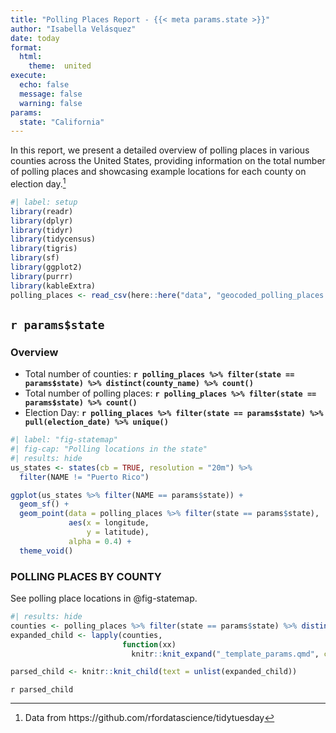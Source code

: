 ```yaml
---
title: "Polling Places Report - {{< meta params.state >}}"
author: "Isabella Velásquez"
date: today
format:
  html:
    theme:  united
execute:
  echo: false
  message: false
  warning: false
params:
  state: "California"
---
```


In this report, we present a detailed overview of polling places in various counties across the United States, providing information on the total number of polling places and showcasing example locations for each county on election day.[^1]

[^1]: Data from https://github.com/rfordatascience/tidytuesday

```r
#| label: setup
library(readr)
library(dplyr)
library(tidyr)
library(tidycensus)
library(tigris)
library(sf)
library(ggplot2)
library(purrr)
library(kableExtra)
polling_places <- read_csv(here::here("data", "geocoded_polling_places.csv"))
```

## `r params$state`

### Overview

:::: {layout-ncol="2"}
::: {}

* Total number of counties: **`r polling_places %>% filter(state == params$state) %>% distinct(county_name) %>% count()`**
* Total number of polling places: **`r polling_places %>% filter(state == params$state) %>% count()`**
* Election Day: **`r polling_places %>% filter(state == params$state) %>% pull(election_date) %>% unique()`**

:::

::: {}

```r
#| label: "fig-statemap"
#| fig-cap: "Polling locations in the state"
#| results: hide
us_states <- states(cb = TRUE, resolution = "20m") %>%
  filter(NAME != "Puerto Rico")

ggplot(us_states %>% filter(NAME == params$state)) +
  geom_sf() +
  geom_point(data = polling_places %>% filter(state == params$state),
             aes(x = longitude,
                 y = latitude),
             alpha = 0.4) +
  theme_void() 
```

:::
::::

### POLLING PLACES BY COUNTY

See polling place locations in @fig-statemap.

```r
#| results: hide
counties <- polling_places %>% filter(state == params$state) %>% distinct(county_name) %>% pull()
expanded_child <- lapply(counties,
                         function(xx)
                           knitr::knit_expand("_template_params.qmd", current_title = xx))

parsed_child <- knitr::knit_child(text = unlist(expanded_child))
```

`r parsed_child`